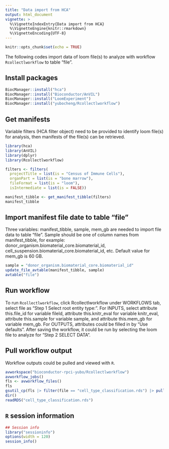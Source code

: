 ```yaml
---
title: "Data import from HCA"
output: html_document
vignette: >
  %\VignetteIndexEntry{Data import from HCA}
  %\VignetteEngine{knitr::rmarkdown}
  %\VignetteEncoding{UTF-8} 
---
```


```r
knitr::opts_chunk$set(echo = TRUE)
```

The following codes import data of loom file(s) to analyze with workflow `Rcollectlworkflow` to table "file".

## Install packages
```r
BiocManager::install("hca")
BiocManager::install("Bioconductor/AnVIL")
BiocManager::install("LoomExperiment")
BiocManager::install("yubocheng/Rcollectlworkflow")
```

## Get manifests

Variable filters (HCA filter object) need to be provided to identify loom file(s) for analysis, then manifests of the file(s) can be retrieved.

```r
library(hca)
library(AnVIL)
library(dplyr)
library(Rcollectlworkflow)

filters <- filters(
  projectTitle = list(is = "Census of Immune Cells"),
  organPart = list(is = "bone marrow"),
  fileFormat = list(is = "loom"),
  isIntermediate = list(is = FALSE))

manifest_tibble <- get_manifest_tibble(filters)
manifest_tibble
```

## Import manifest file date to table "file"

Three variables: manifest_tibble, sample, mem_gb are needed to import file data to table "file". Sample should be one of column names from manifest_tibble, for example: donor_organism.biomaterial_core.biomaterial_id, cell_suspension.biomaterial_core.biomaterial_id, etc. Default value for mem_gb is 60 GB.

```r
sample = "donor_organism.biomaterial_core.biomaterial_id"
update_file_avtable(manifest_tibble, sample)
avtable("file")
```

## Run workflow

To run `Rcollectlworkflow`, click Rcollectlworkflow under WORKFLOWS tab, select file as "Step 1 Select root entity type:". For INPUTS, select attribute this.file_id for variable fileId, attribute this.knitr_eval for variable knitr_eval, attribute this.sample for variable sample, and attribute this.mem_gb for variable mem_gb. For OUTPUTS, attributes could be filled in by "Use defaults". After saving the workflow, it could be run by selecting the loom file to analyze for "Step 2 SELECT DATA".

## Pull workflow output

Workflow outputs could be pulled and viewed with `R`.

```r
avworkspace("bioconductor-rpci-yubo/Rcollectlworkflow")
avworkflow_jobs()
fls <- avworkflow_files()
fls
gsutil_cp(fls |> filter(file == "cell_type_classification.rds") |> pull("path"), ".")
dir()
readRDS("cell_type_classification.rds")
```

## `R` session information

```r
## Session info
library("sessioninfo")
options(width = 120)
session_info()
```
